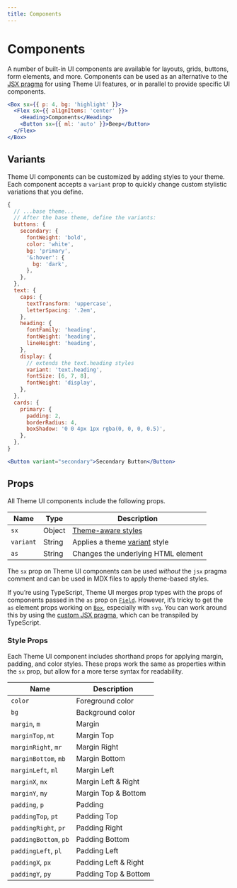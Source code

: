 ```yaml
---
title: Components
---
```



# Components

A number of built-in UI components are available for layouts, grids, buttons,
form elements, and more. Components can be used as an alternative to the
[JSX pragma](/jsx-pragma) for using Theme UI features, or in parallel to provide
specific UI components.

```jsx live=true
<Box sx={{ p: 4, bg: 'highlight' }}>
  <Flex sx={{ alignItems: 'center' }}>
    <Heading>Components</Heading>
    <Button sx={{ ml: 'auto' }}>Beep</Button>
  </Flex>
</Box>
```

## Variants

Theme UI components can be customized by adding styles to your theme. Each
component accepts a `variant` prop to quickly change custom stylistic variations
that you define.

```js
{
  // ...base theme...
  // After the base theme, define the variants:
  buttons: {
    secondary: {
      fontWeight: 'bold',
      color: 'white',
      bg: 'primary',
      '&:hover': {
        bg: 'dark',
      },
    },
  },
  text: {
    caps: {
      textTransform: 'uppercase',
      letterSpacing: '.2em',
    },
    heading: {
      fontFamily: 'heading',
      fontWeight: 'heading',
      lineHeight: 'heading',
    },
    display: {
      // extends the text.heading styles
      variant: 'text.heading',
      fontSize: [6, 7, 8],
      fontWeight: 'display',
    },
  },
  cards: {
    primary: {
      padding: 2,
      borderRadius: 4,
      boxShadow: '0 0 4px 1px rgba(0, 0, 0, 0.5)',
    },
  },
}
```

```jsx live=true
<Button variant="secondary">Secondary Button</Button>
```

## Props

All Theme UI components include the following props.

| Name      | Type   | Description                         |
| --------- | ------ | ----------------------------------- |
| `sx`      | Object | [Theme-aware styles](/sx-prop)      |
| `variant` | String | Applies a theme [variant][] style   |
| `as`      | String | Changes the underlying HTML element |

<Note>

The `sx` prop on Theme UI components can be used _without_ the `jsx` pragma
comment and can be used in MDX files to apply theme-based styles.

</Note>

<Note>

If you’re using TypeScript, Theme UI merges prop types with the props of
components passed in the `as` prop on [`Field`](/components/field). However,
it’s tricky to get the `as` element props working on [`Box`](/components/box),
especially with `svg`. You can work around this by using the
[custom JSX pragma](/jsx-pragma), which can be transpiled by TypeScript.

</Note>

[variant]: /guides/variants

### Style Props

Each Theme UI component includes shorthand props for applying margin, padding,
and color styles. These props work the same as properties within the `sx` prop,
but allow for a more terse syntax for readability.

| Name                  | Description          |
| --------------------- | -------------------- |
| `color`               | Foreground color     |
| `bg`                  | Background color     |
| `margin`, `m`         | Margin               |
| `marginTop`, `mt`     | Margin Top           |
| `marginRight`, `mr`   | Margin Right         |
| `marginBottom`, `mb`  | Margin Bottom        |
| `marginLeft`, `ml`    | Margin Left          |
| `marginX`, `mx`       | Margin Left & Right  |
| `marginY`, `my`       | Margin Top & Bottom  |
| `padding`, `p`        | Padding              |
| `paddingTop`, `pt`    | Padding Top          |
| `paddingRight`, `pr`  | Padding Right        |
| `paddingBottom`, `pb` | Padding Bottom       |
| `paddingLeft`, `pl`   | Padding Left         |
| `paddingX`, `px`      | Padding Left & Right |
| `paddingY`, `py`      | Padding Top & Bottom |
